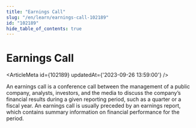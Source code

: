 ```yaml
---
title: "Earnings Call"
slug: "/en/learn/earnings-call-102189"
id: "102189"
hide_table_of_contents: true
---
```



# Earnings Call

<ArticleMeta id={102189} updatedAt={'2023-09-26 13:59:00'} />
<div className='border-solid border-b border-t-0 my-4 border-[var(--ifm-color-gray-300)]' />

An earnings call is a conference call between the management of a public company, analysts, investors, and the media to discuss the company’s financial results during a given reporting period, such as a quarter or a fiscal year. An earnings call is usually preceded by an earnings report, which contains summary information on financial performance for the period.

